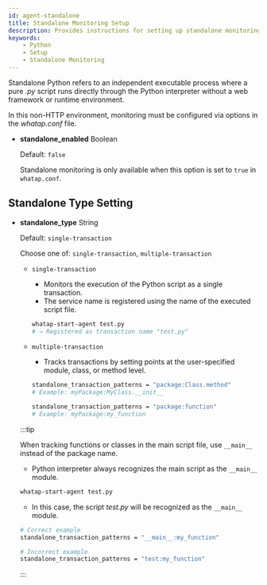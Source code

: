 ```yaml
---
id: agent-standalone
title: Standalone Monitoring Setup
description: Provides instructions for setting up standalone monitoring.
keywords: 
    - Python
    - Setup
    - Standalone Monitoring
---
```


Standalone Python refers to an independent executable process where a pure *.py* script runs directly through the Python interpreter without a web framework or runtime environment.

In this non-HTTP environment, monitoring must be configured via options in the *whatap.conf* file.

* **standalone_enabled** <span class='type'>Boolean</span>

    Default: `false`

    Standalone monitoring is only available when this option is set to `true` in `whatap.conf`.

## Standalone Type Setting

* **standalone_type** <span class='type'>String</span>

    Default: `single-transaction`

    Choose one of: `single-transaction`, `multiple-transaction`

    * `single-transaction`
    
        * Monitors the execution of the Python script as a single transaction.
        * The service name is registered using the name of the executed script file.
    
        ```bash
        whatap-start-agent test.py
        # → Registered as transaction name "test.py"
        ```

    * `multiple-transaction`

        * Tracks transactions by setting points at the user-specified module, class, or method level.

        ```bash title="Tracking by class"
        standalone_transaction_patterns = "package:Class.method"
        # Example: myPackage:MyClass.__init__
        ```

        ```bash title="Tracking by function"
        standalone_transaction_patterns = "package:function"
        # Example: myPackage:my_function
        ```

    :::tip

    When tracking functions or classes in the main script file, use `__main__` instead of the package name.

    * Python interpreter always recognizes the main script as the `__main__` module.

    ```bash title="Example"
    whatap-start-agent test.py
    ```

    * In this case, the script *test.py* will be recognized as the `__main__` module.

    ```bash
    # Correct example
    standalone_transaction_patterns = "__main__:my_function"

    # Incorrect example
    standalone_transaction_patterns = "test:my_function"
    ```

    :::